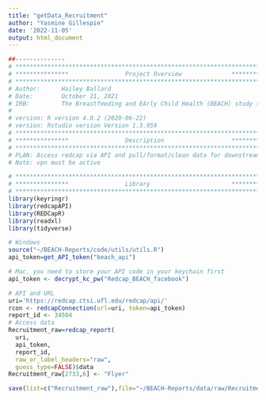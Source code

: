```yaml
---
title: "getData_Recruitment"
author: "Yasmine Gillespie"
date: '2022-11-05'
output: html_document
---
```


```r
##--------------
# **************************************************************************** #
# ***************                Project Overview              *************** #
# **************************************************************************** #
# Author:      Hailey Ballard
# Date:        October 21, 2021
# IRB:         The Breastfeeding and EArly Child Health (BEACH) study (IRB201601034)
#
# version: R version 4.0.2 (2020-06-22)
# version: Rstudio version Version 1.3.959
# **************************************************************************** #
# ***************                Description                   *************** #
# **************************************************************************** #
# PLAN: Access redcap via API and pull/format/clean data for downstream analysis.
# Note: vpn must be active
```


```r
# **************************************************************************** #
# ***************                Library                       *************** #
# **************************************************************************** #
library(keyringr)
library(redcapAPI)
library(REDCapR)
library(readxl)
library(tidyverse)
```

```r
# Windows
source("~/BEACH-Reports/code/utils/utils.R")
api_token=get_API_token("beach_api")
```

```r
# Mac, you need to store your API code in your keychain first
api_token <- decrypt_kc_pw("Redcap_BEACH_facebook")
```

```r
# API and URL
uri='https://redcap.ctsi.ufl.edu/redcap/api/'
rcon <- redcapConnection(url=uri, token=api_token)
report_id <- 34504
# Access data
Recruitment_raw=redcap_report(
  uri,
  api_token,
  report_id,
  raw_or_label_headers="raw",
  guess_type=FALSE)$data
Recruitment_raw[2733,6] <- "Flyer"

save(list=c("Recruitment_raw"),file="~/BEACH-Reports/data/raw/Recruitment_Particpant_raw.RData")
```
